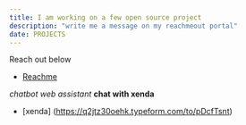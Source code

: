 ```yaml
---
title: I am working on a few open source project
description: "write me a message on my reachmeout portal"
date: PROJECTS 
---
```


 Reach out below
 - [Reachme](https://reachmee.netlify.app/)

_chatbot web assistant_ **chat with xenda**
- [xenda] (https://q2jtz30oehk.typeform.com/to/pDcfTsnt)
